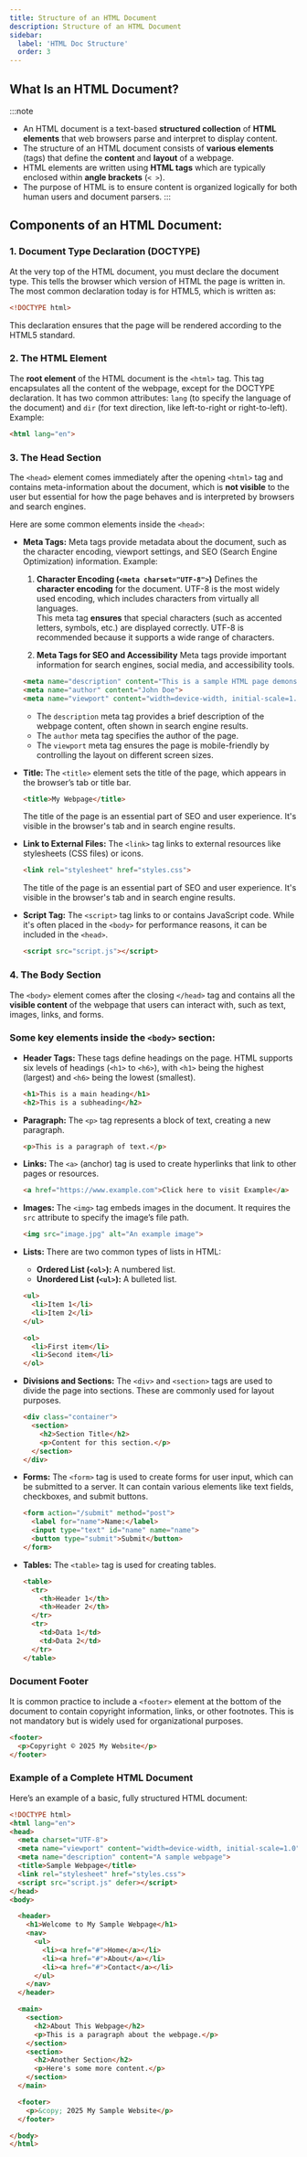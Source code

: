 ```yaml
---
title: Structure of an HTML Document 
description: Structure of an HTML Document 
sidebar:
  label: 'HTML Doc Structure'
  order: 3
---
```

## What Is an HTML Document?
:::note
- An HTML document is a text-based **structured collection** of **HTML elements** that web browsers parse and interpret to display content. 
- The structure of an HTML document consists of **various elements** (tags) that define the **content** and **layout** of a webpage. 
- HTML elements are written using **HTML tags** which are typically enclosed within **angle brackets** (`< >`).   
- The purpose of HTML is to ensure content is organized logically for both human users and document parsers.
:::

## Components of an HTML Document:

### 1. **Document Type Declaration (DOCTYPE)**
At the very top of the HTML document, you must declare the document type. This tells the browser which version of HTML the page is written in. The most common declaration today is for HTML5, which is written as:

```html
<!DOCTYPE html>
```

This declaration ensures that the page will be rendered according to the HTML5 standard.

### 2. **The HTML Element**
The **root element** of the HTML document is the `<html>` tag. This tag encapsulates all the content of the webpage, except for the DOCTYPE declaration. It has two common attributes: `lang` (to specify the language of the document) and `dir` (for text direction, like left-to-right or right-to-left). Example:

```html
<html lang="en">
```

### 3. **The Head Section**
The `<head>` element comes immediately after the opening `<html>` tag and contains meta-information about the document, which is **not visible** to the user but essential for how the page behaves and is interpreted by browsers and search engines.

Here are some common elements inside the `<head>`:

- **Meta Tags:**
  Meta tags provide metadata about the document, such as the character encoding, viewport settings, and SEO (Search Engine Optimization) information. Example:

    1. **Character Encoding (`<meta charset="UTF-8">`)**
    Defines the **character encoding** for the document. UTF-8 is the most widely used encoding, which includes characters from virtually all languages.  
        This meta tag **ensures** that special characters (such as accented letters, symbols, etc.) are displayed correctly. UTF-8 is recommended because it supports a wide range of characters.

    2. **Meta Tags for SEO and Accessibility**
    Meta tags provide important information for search engines, social media, and accessibility tools.
    ```html
    <meta name="description" content="This is a sample HTML page demonstrating structure">
    <meta name="author" content="John Doe">
    <meta name="viewport" content="width=device-width, initial-scale=1.0">
    ```
    - The `description` meta tag provides a brief description of the webpage content, often shown in search engine results.
    - The `author` meta tag specifies the author of the page.
    - The `viewport` meta tag ensures the page is mobile-friendly by controlling the layout on different screen sizes.
      
- **Title:**
  The `<title>` element sets the title of the page, which appears in the browser’s tab or title bar.      
  
  ```html
  <title>My Webpage</title>
  ```
  The title of the page is an essential part of SEO and user experience. It's visible in the browser's tab and in search engine results.


- **Link to External Files:**
  The `<link>` tag links to external resources like stylesheets (CSS files) or icons.

  ```html
  <link rel="stylesheet" href="styles.css">
  ```
  The title of the page is an essential part of SEO and user experience. It's visible in the browser's tab and in search engine results.

- **Script Tag:**
  The `<script>` tag links to or contains JavaScript code. While it's often placed in the `<body>` for performance reasons, it can be included in the `<head>`.

  ```html
  <script src="script.js"></script>
  ```

### 4. **The Body Section**
The `<body>` element comes after the closing `</head>` tag and contains all the **visible content** of the webpage that users can interact with, such as text, images, links, and forms.

### Some key elements inside the `<body>` section:

- **Header Tags:**
  These tags define headings on the page. HTML supports six levels of headings (`<h1>` to `<h6>`), with `<h1>` being the highest (largest) and `<h6>` being the lowest (smallest).

  ```html
  <h1>This is a main heading</h1>
  <h2>This is a subheading</h2>
  ```

- **Paragraph:**
  The `<p>` tag represents a block of text, creating a new paragraph.

  ```html
  <p>This is a paragraph of text.</p>
  ```

- **Links:**
  The `<a>` (anchor) tag is used to create hyperlinks that link to other pages or resources.

  ```html
  <a href="https://www.example.com">Click here to visit Example</a>
  ```

- **Images:**
  The `<img>` tag embeds images in the document. It requires the `src` attribute to specify the image’s file path.

  ```html
  <img src="image.jpg" alt="An example image">
  ```

- **Lists:**
  There are two common types of lists in HTML:
  - **Ordered List (`<ol>`):** A numbered list.
  - **Unordered List (`<ul>`):** A bulleted list.

  ```html
  <ul>
    <li>Item 1</li>
    <li>Item 2</li>
  </ul>

  <ol>
    <li>First item</li>
    <li>Second item</li>
  </ol>
  ```

- **Divisions and Sections:**
  The `<div>` and `<section>` tags are used to divide the page into sections. These are commonly used for layout purposes.

  ```html
  <div class="container">
    <section>
      <h2>Section Title</h2>
      <p>Content for this section.</p>
    </section>
  </div>
  ```

- **Forms:**
  The `<form>` tag is used to create forms for user input, which can be submitted to a server. It can contain various elements like text fields, checkboxes, and submit buttons.

  ```html
  <form action="/submit" method="post">
    <label for="name">Name:</label>
    <input type="text" id="name" name="name">
    <button type="submit">Submit</button>
  </form>
  ```

- **Tables:**
  The `<table>` tag is used for creating tables.

  ```html
  <table>
    <tr>
      <th>Header 1</th>
      <th>Header 2</th>
    </tr>
    <tr>
      <td>Data 1</td>
      <td>Data 2</td>
    </tr>
  </table>
  ```

### **Document Footer**
It is common practice to include a `<footer>` element at the bottom of the document to contain copyright information, links, or other footnotes. This is not mandatory but is widely used for organizational purposes.

```html
<footer>
  <p>Copyright © 2025 My Website</p>
</footer>
```

### Example of a Complete HTML Document

Here’s an example of a basic, fully structured HTML document:

```html
<!DOCTYPE html>
<html lang="en">
<head>
  <meta charset="UTF-8">
  <meta name="viewport" content="width=device-width, initial-scale=1.0">
  <meta name="description" content="A sample webpage">
  <title>Sample Webpage</title>
  <link rel="stylesheet" href="styles.css">
  <script src="script.js" defer></script>
</head>
<body>

  <header>
    <h1>Welcome to My Sample Webpage</h1>
    <nav>
      <ul>
        <li><a href="#">Home</a></li>
        <li><a href="#">About</a></li>
        <li><a href="#">Contact</a></li>
      </ul>
    </nav>
  </header>

  <main>
    <section>
      <h2>About This Webpage</h2>
      <p>This is a paragraph about the webpage.</p>
    </section>
    <section>
      <h2>Another Section</h2>
      <p>Here's some more content.</p>
    </section>
  </main>

  <footer>
    <p>&copy; 2025 My Sample Website</p>
  </footer>

</body>
</html>
```
